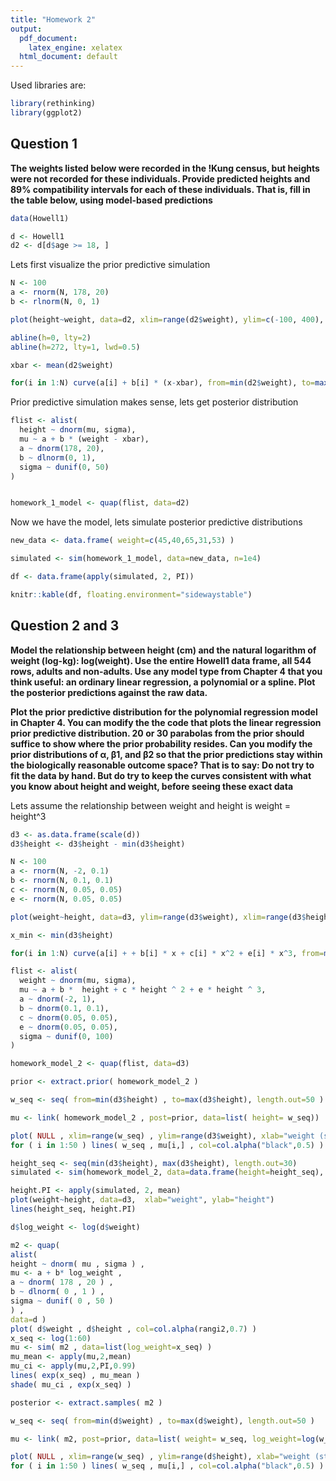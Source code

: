 ```yaml
---
title: "Homework 2"
output:
  pdf_document: 
    latex_engine: xelatex
  html_document: default
---
```


Used libraries are:

```{=tex}
\begin{itemize}
  \item rethinking
  \item ggplot2
\end{itemize}
```
```r
library(rethinking)
library(ggplot2)
```

## Question 1

**The weights listed below were recorded in the !Kung census, but heights were not recorded for these individuals. Provide predicted heights and 89% compatibility intervals for each of these individuals. That is, fill in the table below, using model-based predictions**

```r

data(Howell1)

d <- Howell1
d2 <- d[d$age >= 18, ]

```

Lets first visualize the prior predictive simulation

```r

N <- 100
a <- rnorm(N, 178, 20)
b <- rlnorm(N, 0, 1)

plot(height~weight, data=d2, xlim=range(d2$weight), ylim=c(-100, 400), xlab="weight", ylab="height")

abline(h=0, lty=2)
abline(h=272, lty=1, lwd=0.5)

xbar <- mean(d2$weight)

for(i in 1:N) curve(a[i] + b[i] * (x-xbar), from=min(d2$weight), to=max(d2$weight), add=TRUE, col=col.alpha("black", 0.2))
```

Prior predictive simulation makes sense, lets get posterior distribution

```r


flist <- alist(
  height ~ dnorm(mu, sigma),
  mu ~ a + b * (weight - xbar),
  a ~ dnorm(178, 20),
  b ~ dlnorm(0, 1),
  sigma ~ dunif(0, 50)
)


homework_1_model <- quap(flist, data=d2)

```

Now we have the model, lets simulate posterior predictive distributions


```r
new_data <- data.frame( weight=c(45,40,65,31,53) )

simulated <- sim(homework_1_model, data=new_data, n=1e4)


```


```r

df <- data.frame(apply(simulated, 2, PI))

knitr::kable(df, floating.environment="sidewaystable")

```

## Question 2 and 3

**Model the relationship between height (cm) and the natural logarithm of
weight (log-kg): log(weight). Use the entire Howell1 data frame, all 544
rows, adults and non-adults. Use any model type from Chapter 4 that you
think useful: an ordinary linear regression, a polynomial or a spline. Plot
the posterior predictions against the raw data.**

**Plot the prior predictive distribution for the polynomial regression model
in Chapter 4. You can modify the the code that plots the linear regression
prior predictive distribution. 20 or 30 parabolas from the prior should suffice to show where the prior probability resides. Can you modify the prior
distributions of α, β1, and β2 so that the prior predictions stay within the
biologically reasonable outcome space? That is to say: Do not try to fit the
data by hand. But do try to keep the curves consistent with what you know
about height and weight, before seeing these exact data**


Lets assume the relationship between weight and height is weight = height^3

```r
d3 <- as.data.frame(scale(d))
d3$height <- d3$height - min(d3$height)
```


```r

N <- 100
a <- rnorm(N, -2, 0.1)
b <- rnorm(N, 0.1, 0.1)
c <- rnorm(N, 0.05, 0.05)
e <- rnorm(N, 0.05, 0.05)

plot(weight~height, data=d3, ylim=range(d3$weight), xlim=range(d3$height), ylab="weight", xlab="height")

x_min <- min(d3$height)

for(i in 1:N) curve(a[i] + + b[i] * x + c[i] * x^2 + e[i] * x^3, from=min(d3$height), to=max(d3$height), add=TRUE, col=col.alpha("black", 0.2))

```

```r
flist <- alist(
  weight ~ dnorm(mu, sigma),
  mu ~ a + b *  height + c * height ^ 2 + e * height ^ 3,
  a ~ dnorm(-2, 1),
  b ~ dnorm(0.1, 0.1),
  c ~ dnorm(0.05, 0.05),
  e ~ dnorm(0.05, 0.05),
  sigma ~ dunif(0, 100)
)

homework_model_2 <- quap(flist, data=d3)

```

```r

prior <- extract.prior( homework_model_2 )

w_seq <- seq( from=min(d3$height) , to=max(d3$height), length.out=50 )

mu <- link( homework_model_2 , post=prior, data=list( height= w_seq))

plot( NULL , xlim=range(w_seq) , ylim=range(d3$weight), xlab="weight (std)" , ylab="height" )
for ( i in 1:50 ) lines( w_seq , mu[i,] , col=col.alpha("black",0.5) )

```


```r
height_seq <- seq(min(d3$height), max(d3$height), length.out=30)
simulated <- sim(homework_model_2, data=data.frame(height=height_seq), n=1e4)

height.PI <- apply(simulated, 2, mean)
plot(weight~height, data=d3,  xlab="weight", ylab="height")
lines(height_seq, height.PI)

```
```r
d$log_weight <- log(d$weight)

m2 <- quap(
alist(
height ~ dnorm( mu , sigma ) ,
mu <- a + b* log_weight ,
a ~ dnorm( 178 , 20 ) ,
b ~ dlnorm( 0 , 1 ) ,
sigma ~ dunif( 0 , 50 )
) ,
data=d )
plot( d$weight , d$height , col=col.alpha(rangi2,0.7) )
x_seq <- log(1:60)
mu <- sim( m2 , data=list(log_weight=x_seq) )
mu_mean <- apply(mu,2,mean)
mu_ci <- apply(mu,2,PI,0.99)
lines( exp(x_seq) , mu_mean )
shade( mu_ci , exp(x_seq) )

```

```r

posterior <- extract.samples( m2 )

w_seq <- seq( from=min(d$weight) , to=max(d$weight), length.out=50 )

mu <- link( m2, post=prior, data=list( weight= w_seq, log_weight=log(w_seq)))

plot( NULL , xlim=range(w_seq) , ylim=range(d$height), xlab="weight (std)" , ylab="height" )
for ( i in 1:50 ) lines( w_seq , mu[i,] , col=col.alpha("black",0.5) )
```





